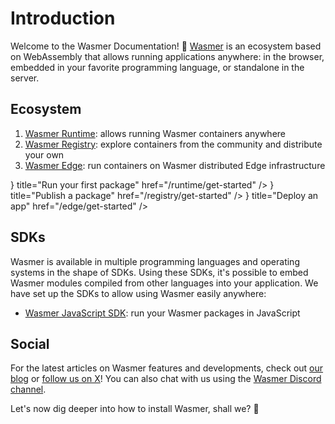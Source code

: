 
# Introduction

Welcome to the Wasmer Documentation! 👋
[Wasmer](https://wasmer.io/) is an ecosystem based on WebAssembly that allows running applications anywhere: in the browser, embedded in your favorite programming language, or standalone in the server.

## Ecosystem

1. [Wasmer Runtime](/runtime): allows running Wasmer containers anywhere
2. [Wasmer Registry](/registry): explore containers from the community and distribute your own
3. [Wasmer Edge](/edge): run containers on Wasmer distributed Edge infrastructure

<Cards>
  <Card icon={<RunIcon />} title="Run your first package" href="/runtime/get-started" />
  <Card icon={<PublishIcon />} title="Publish a package" href="/registry/get-started" />
  <Card icon={<DeployIcon />} title="Deploy an app" href="/edge/get-started" />
</Cards>


## SDKs

Wasmer is available in multiple programming languages and operating systems in the shape of SDKs.
Using these SDKs, it's possible to embed Wasmer modules compiled from other languages into your application.
We have set up the SDKs to allow using Wasmer easily anywhere:

* [Wasmer JavaScript SDK](/sdk/wasmer-js): run your Wasmer packages in JavaScript

## Social

For the latest articles on Wasmer features and developments, check out [our blog](https://wasmer.io/posts) or [follow us on X](https://x.com/wasmerio)!
You can also chat with us using the [Wasmer Discord channel](https://discord.com/invite/qBTfsNP7N8).

Let's now dig deeper into how to install Wasmer, shall we? 🙂
